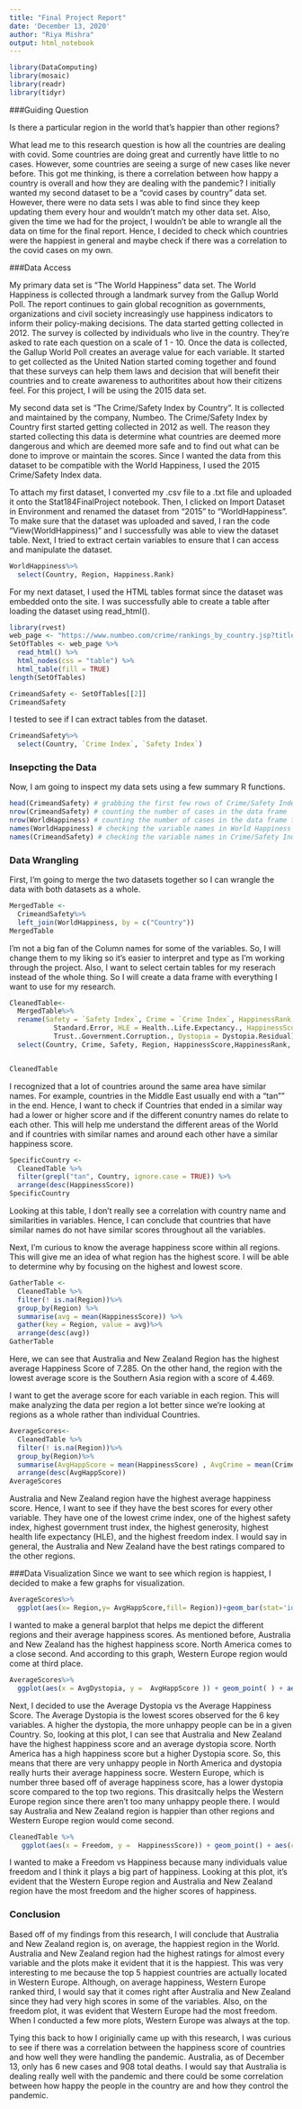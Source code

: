 ```yaml
---
title: "Final Project Report"
date: 'December 13, 2020'
author: "Riya Mishra"
output: html_notebook
---
```

```r
library(DataComputing)
library(mosaic)
library(readr)
library(tidyr)
```

###Guiding Question 

Is there a particular region in the world that's happier than other regions? 

What lead me to this research question is how all the countries are dealing with covid. Some countries are doing great and currently have little to no cases. However, some countries are seeing a surge of new cases like never before. This got me thinking, is there a correlation between how happy a country is overall and how they are dealing with the pandemic? I initially wanted my second dataset to be a "covid cases by country" data set. However, there were no data sets I was able to find since they keep updating them every hour and wouldn't match my other data set. Also, given the time we had for the project, I wouldn't be able to wrangle all the data on time for the final report. Hence, I decided to check which countries were the happiest in general and maybe check if there was a correlation to the covid cases on my own.  

###Data Access 

My primary data set is "The World Happiness" data set. The World Happiness is collected through a landmark survey from the Gallup World Poll. The report continues to gain global recognition as governments, organizations and civil society increasingly use happiness indicators to inform their policy-making decisions. The data started getting collected in 2012. The survey is collected by individuals who live in the country. They're asked to rate each question on a scale of 1 - 10. Once the data is collected, the Gallup World Poll creates an average value for each variable. It started to get collected as the United Nation started coming together and found that these surveys can help them laws and decision that will benefit their countries and to create awareness to authoritites about how their citizens feel. For this project, I will be using the 2015 data set. 

My second data set is "The Crime/Safety Index by Country". It is collected and maintained by the company, Numbeo. The Crime/Safety Index by Country  first started getting collected in 2012 as well. The reason they started collecting this data is determine what countries are deemed more dangerous and which are deemed more safe and to find out what can be done to improve or maintain the scores. Since I wanted the data from this dataset to be compatible with the World Happiness, I used the 2015 Crime/Safety Index data.

To attach my first dataset, I converted my .csv file to a .txt file and uploaded it onto the Stat184FinalProject notebook. Then, I clicked on Import Dataset in Environment and renamed the dataset from "2015" to "WorldHappiness". To make sure that the dataset was uploaded and saved, I ran the code "View(WorldHappiness)" and I successfully was able to view the dataset table. Next, I tried to extract certain variables to ensure that I can access and manipulate the dataset. 
```r
WorldHappiness%>%
  select(Country, Region, Happiness.Rank)
```
For my next dataset, I used the HTML tables format since the dataset was embedded onto the site. I was successfully able to create a table after loading the dataset using read_html().

```r
library(rvest)
web_page <- "https://www.numbeo.com/crime/rankings_by_country.jsp?title=2015"
SetOfTables <- web_page %>%
  read_html() %>%
  html_nodes(css = "table") %>%
  html_table(fill = TRUE)
length(SetOfTables)

CrimeandSafety <- SetOfTables[[2]]
CrimeandSafety
```
I tested to see if I can extract tables from the dataset. 
```r
CrimeandSafety%>%
  select(Country, `Crime Index`, `Safety Index`)
```
### Insepcting the Data
Now, I am going to inspect my data sets using a few summary R functions. 
```r
head(CrimeandSafety) # grabbing the first few rows of Crime/Safety Index
nrow(CrimeandSafety) # counting the number of cases in the data frame 
nrow(WorldHappiness) # counting the number of cases in the data frame for World Happiness 
names(WorldHappiness) # checking the variable names in World Happiness data frame
names(CrimeandSafety) # checking the variable names in Crime/Safety Index 
```

### Data Wrangling 

First, I'm going to merge the two datasets together so I can wrangle the data with both datasets as a whole. 
```r
MergedTable <-
  CrimeandSafety%>%
  left_join(WorldHappiness, by = c("Country"))
MergedTable
```
I'm not a big fan of the Column names for some of the variables. So, I will change them to my liking so it's easier to interpret and type as I'm working through the project. Also, I want to select certain tables for my reserach instead of the whole thing. So I will create a data frame with everything I want to use for my research. 
```r
CleanedTable<- 
  MergedTable%>%
  rename(Safety = `Safety Index`, Crime = `Crime Index`, HappinessRank = Happiness.Rank, StandardError =
           Standard.Error, HLE = Health..Life.Expectancy., HappinessScore = Happiness.Score, GovTrust =
           Trust..Government.Corruption., Dystopia = Dystopia.Residual)%>%
  select(Country, Crime, Safety, Region, HappinessScore,HappinessRank, HLE, Freedom, GovTrust, Generosity,Dystopia )


CleanedTable
```

I recognized that a lot of countries around the same area have similar names. For example, countries in the Middle East usually end with a "tan"" in the end. Hence, I want to check if Countries that ended in a similar way had a lower or higher score and if the different conuntry names do relate to each other. This will help me understand the different areas of the World and if countries with similar names and around each other have a similar happiness score. 
```r
SpecificCountry <-
  CleanedTable %>% 
  filter(grepl("tan", Country, ignore.case = TRUE)) %>%
  arrange(desc(HappinessScore))
SpecificCountry
```
Looking at this table, I don't really see a correlation with country name and similarities in variables. Hence, I can conclude that countries that have similar names do not have similar scores throughout all the variables. 

Next, I'm curious to know the average happiness score within all regions. This will give me an idea of what region has the highest score. I will be able to determine why by focusing on the highest and lowest score.
```r
GatherTable <- 
  CleanedTable %>%
  filter(! is.na(Region))%>%
  group_by(Region) %>%
  summarise(avg = mean(HappinessScore)) %>%
  gather(key = Region, value = avg)%>%
  arrange(desc(avg))
GatherTable
```

Here, we can see that Australia and New Zealand Region has the highest average Happiness Score of 7.285. On the other hand, the region with the lowest average score is the Southern Asia region with a score of 4.469.

I want to get the average score for each variable in each region. This will make analyzing the data per region a lot better since we're looking at regions as a whole rather than individual Countries. 

```r
AverageScores<-
  CleanedTable %>%
  filter(! is.na(Region))%>%
  group_by(Region)%>%
  summarise(AvgHappScore = mean(HappinessScore) , AvgCrime = mean(Crime),AvgGovTrust = mean(GovTrust), AvgDystopia = mean(Dystopia), AvgHLE = mean(HLE), AvgFreedom = mean(Freedom),  AvgSafety = mean(Safety), AvgGenerosity = mean(Generosity))%>%
  arrange(desc(AvgHappScore))
AverageScores
```
Australia and New Zealand region have the highest average happiness score. Hence, I want to see if they have the best scores for every other variable. They have one of the lowest crime index, one of the highest safety index, highest government trust index, the highest generosity, highest health life expectancy (HLE), and the highest freedom index. I would say in general, the Australia and New Zealand have the best ratings compared to the other regions. 

###Data Visualization 
Since we want to see which region is happiest, I decided to make a few graphs for visualization. 

```r
AverageScores%>%
  ggplot(aes(x= Region,y= AvgHappScore,fill= Region))+geom_bar(stat='identity', width=0.7) + scale_x_discrete(labels = abbreviate)
```
I wanted to make a general barplot that helps me depict the different regions and their average happiness scores. As mentioned before, Australia and New Zealand has the highest happiness score. North America comes to a close second. And according to this graph, Western Europe region would come at third place.
```r
AverageScores%>% 
  ggplot(aes(x = AvgDystopia, y =  AvgHappScore )) + geom_point( ) + aes(colour= Region)+ ggtitle("Score vs  Dystopia by Region in 2015") + ylim(4, 8) + xlim(1,3)
```
Next, I decided to use the Average Dystopia vs the Average Happiness Score. The Average Dystopia is the lowest scores observed for the 6 key variables. A higher the dystopia, the more unhappy people can be in a given Country. So, looking at this plot, I can see that Australia and New Zealand have the highest happiness score and an average dystopia score. North America has a high happiness score but a higher Dystopia score. So, this means that there are very unhappy people in North America and dystopia really hurts their average happiness socre. Western Europe, which is number three based off of average happiness score, has a lower dystopia score compared to the top two regions. This drasitcally helps the Western Europe region since there aren't too many unhappy people there. I would say Australia and New Zealand region is happier than other regions and Western Europe region would come second. 
```r
CleanedTable %>%
   ggplot(aes(x = Freedom, y =  HappinessScore)) + geom_point() + aes(colour= Region)
```
I wanted to make a Freedom vs Happiness because many individuals value freedom and I think it plays a big part of happiness. Looking at this plot, it's evident that the Western Europe region and Australia and New Zealand region have the most freedom and the higher scores of happiness. 

### Conclusion 

Based off of my findings from this research, I will conclude that Australia and New Zealand region is, on average, the happiest region in the World. Australia and New Zealand region had the highest ratings for almost every variable and the plots make it evident that it is the happiest. This was very interesting to me because the top 5 happiest countries are actually located in Western Europe. Although, on average happiness, Western Europe ranked third, I would say that it comes right after Australia and New Zealand since they had very high scores in some of the variables. Also, on the freedom plot, it was evident that Western Europe had the most freedom. When I conducted a few more plots, Western Europe was always at the top. 

Tying this back to how I originially came up with this research, I was curious to see if there was a correlation between the happiness score of countries and how well they were handling the pandemic. Australia, as of December 13, only has 6 new cases and 908 total deaths. I would say that Australia is dealing really well with the pandemic and there could be some correlation between how happy the people in the country are and how they control the pandemic. 




